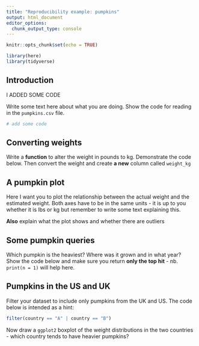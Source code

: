 ```yaml
---
title: "Reproducibility example: pumpkins"
output: html_document
editor_options: 
  chunk_output_type: console
---
```


```r
knitr::opts_chunk$set(echo = TRUE)

library(here)
library(tidyverse)
```

## Introduction

I ADDED SOME CODE

Write some text here about what you are doing. Show the code for reading in the `pumpkins.csv` file.

```r
# add some code
```

## Converting weights

Write a **function** to alter the weight in pounds to kg. Demonstrate the code below. Then convert the weight and create **a new** column called `weight_kg`

## A pumpkin plot

Here I want you to plot the relationship between the actual weight and the estimated weight. Both axes have to be in the same units - it is up to you whether it is lbs or kg but remember to write some text explaining this.

**Also** explain what the plot shows and whether there are outliers

## Some pumpkin queries

Which pumpkin is the heaviest? Where was it grown and in what year? Show the code below and make sure you return **only the top hit** - nb. `print(n = 1)` will help here.

## Pumpkins in the US and UK

Filter your dataset to include only pumpkins from the UK and US. The code below is intended as a hint:

```r
filter(country == "A" | country == "B") 
```

Now draw a `ggplot2` boxplot of the weight distributions in the two countries - which country tends to have heavier pumpkins?




